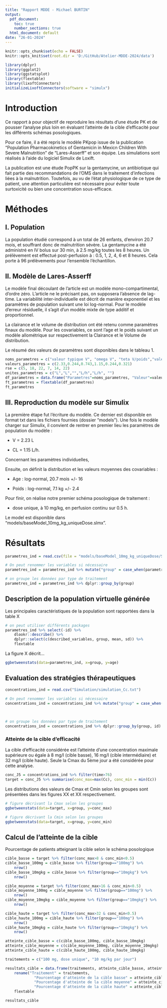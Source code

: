 ```yaml
---
title: "Rapport MDDE - Michael BURTIN"
output:
  pdf_document: 
    toc: true
    number_sections: true
  html_document: default
date: "26-01-2024"
---
```


```r
knitr::opts_chunk$set(echo = FALSE)
knitr::opts_knit$set(root.dir = 'D:/GitHub/Atelier-MDDE-2024/data')
```

```r
library(dplyr)
library(ggplot2)
library(ggstatsplot)
library(flextable)
library(lixoftConnectors) 
initializeLixoftConnectors(software = "simulx")
```

# Introduction

Ce rapport à pour objectif de reproduire les résultats d'une étude PK et de pousser l'analyse plus loin en évaluant l'atteinte de la cible d'efficacité pour les différents schémas posologiques.

Pour ce faire, il a été repris le modèle PKpop issue de la publication "Population Pharmacokinetics of Gentamicin in Mexicn Children With Severe Malnutrition" de "Lares-Asserff" et son équipe. Les simulations sont réalisés à l'aide du logiciel Simulix de Loxift.

La publication est une étude PopPK sur la gentamycine, un antibiotique qui fait partie des recommandations de l'OMS dans le traitement d'infections liées à la malnutrition. Toutefois, au vu de l'état physiologique de ce type de patient, une attention particulière est nécessaire pour éviter toute surtoxicité ou bien une concentration sous-efficace.

# Méthodes

## I. Population

La population étudié correspond à un total de 26 enfants, d'environ 20.7 mois, et souffrant donc de malnutrition sévère. La gentamycine a été administré en IV bolus sur 30 min, à 2.5 mg/kg toutes les 8 heures. Un prélèvement est effectué post-perfusion à : 0.5, 1, 2, 4, 6 et 8 heures. Cela porte à 96 prélèvements pour l'ensemble l'échantillon.

## II. Modèle de Lares-Asserff

Le modèle final découlant de l'article est un modèle mono-compartimental, d'ordre zéro. L'article ne le précisant pas, on supposera l'absence de lag-time. La variabilité inter-individuelle est décrit de manière exponentiel et les paramètres de population suivant une loi log-normal. Pour le modèle d'erreur résiduelle, il s'agit d'un modèle mixte de type additif et proportionnel.

La clairance et le volume de distribution ont été retenu comme paramètres finaux du modèle. Pour les covariables, ce sont l'age et le poids suivant un modèle allométrique sur respectivement la Clairance et le Volume de distribution.

Le résumé des valeurs de paramètres sont disponibles dans le tableau 1.

```r
noms_parametres = c("valeur typique V", "omega V", "teta V/poids","valeur typique Cl", "omega Cl", "teta Cl/age")
valeurs_parametres = c(2.33,0.244,0.743,1.15,0.244,0.321)
rse = c(5, 18, 22, 7, 14, 22)
unites_parametres = c("L","L","","L/h","L/h", "")
df_parametres = data.frame("Parametres"=noms_parametres, "Valeur"=valeurs_parametres, "RSE"=rse,"Unités"=unites_parametres)
ft_parametres = flextable(df_parametres)
ft_parametres
```

## III. Reproduction du modèle sur Simulix

La première étape fut l'écriture du modèle. Ce dernier est disponible en format txt dans les fichiers fournies (dossier "models"). Une fois le modèle charger sur Simulix, il convient de rentrer en premier lieu les paramètres de population du modèle :

-   V = 2.23 L

-   CL = 1.15 L/h.

Concernant les paramètres individuelles,

Ensuite, on définit la distribution et les valeurs moyennes des covariables :

-   Age : log-normal, 20.7 mois +/- 16

-   Poids : log-normal, 7.1 kg +/- 2.4

Pour finir, on réalise notre premier schéma posologique de traitement :

-   dose unique, à 10 mg/kg, en perfusion continu sur 0.5 h.

Le model est disponible dans "models/baseModel_10mg_kg_uniqueDose.slmx".

# Résultats

```r
parametres_ind = read.csv(file = "models/baseModel_10mg_kg_uniqueDose/Simulation/individualParameters.txt")
```

```r
# On peut renommer les variables si nécessaire
parametres_ind = parametres_ind %>% mutate("group" = case_when(parametres_ind$group == "simulationGroup1" ~ "100mg", parametres_ind$group == "simulationGroup2"~ "10mgkg", TRUE ~ "error"))

# on groupe les données par type de traitement
parametres_ind = parametres_ind %>% dplyr::group_by(group)
```

## Description de la population virtuelle générée

Les principales caractéristiques de la population sont rapportées dans la table X

```r
# on peut utiliser différents packages
parametres_ind %>% select(-id) %>%
	dlookr::describe() %>% 
	dplyr::select(c(described_variables, group, mean, sd)) %>%
	flextable
```

La figure X décrit...

```r
ggbetweenstats(data=parametres_ind, x=group, y=age)
```

## Evaluation des stratégies thérapeutiques

```r
concentrations_ind = read.csv("Simulation/simulation_Cc.txt")
```

```r
# On peut renommer les variables si nécessaire
concentrations_ind = concentrations_ind %>% mutate("group" = case_when(concentrations_ind$group == "simulationGroup1" ~ "100mg",
																					concentrations_ind$group == "simulationGroup2"~ "10mgkg",
																					TRUE ~ "error"))

# on groupe les données par type de traitement
concentrations_ind = concentrations_ind %>% dplyr::group_by(group, id)
```

### Atteinte de la cible d'efficacité

La cible d'efficacité considérée est l'atteinte d'une concentration maximale supérieure ou égale à 8 mg/l (cible basse), 16 mg/l (cible intermédiaire) et 32 mg/l (cible haute). Seule la Cmax du 5ème jour a été considérée pour cette analyse.

```r

conc_J5 = concentrations_ind %>% filter(time>76)
target = conc_J5 %>% summarise(conc_max=max(Cc), conc_min = min(Cc))
```

Les distributions des valeurs de Cmax et Cmin selon les groupes sont présentées dans les figures XX et XX respectivement.

```r
# figure décrivant la Cmax selon les groupes
ggbetweenstats(data=target, x=group, y=conc_max)
```

```r
# figure décrivant la Cmin selon les groupes
ggbetweenstats(data=target, x=group, y=conc_min)
```

## Calcul de l'atteinte de la cible

Pourcentage de patients atteignant la cible selon le schéma posologique

```r
cible_basse = target %>% filter(conc_max>8 & conc_min<0.5)
cible_basse_100mg = cible_basse %>% filter(group=="100mg") %>%
	nrow()
cible_basse_10mgkg = cible_basse %>% filter(group=="10mgkg") %>%
	nrow()

cible_moyenne = target %>% filter(conc_max>16 & conc_min<0.5)
cible_moyenne_100mg = cible_moyenne %>% filter(group=="100mg") %>%
	nrow()
cible_moyenne_10mgkg = cible_moyenne %>% filter(group=="10mgkg") %>%
	nrow()

cible_haute = target %>% filter(conc_max>32 & conc_min<0.5)
cible_haute_100mg = cible_haute %>% filter(group=="100mg") %>%
	nrow()
cible_haute_10mgkg = cible_haute %>% filter(group=="10mgkg") %>%
	nrow()
```

```r

atteinte_cible_basse = c(cible_basse_100mg, cible_basse_10mgkg)
atteinte_cible_moyenne = c(cible_moyenne_100mg, cible_moyenne_10mgkg)
atteinte_cible_haute = c(cible_haute_100mg, cible_haute_10mgkg)

traitements = c("100 mg, dose unique", "10 mg/kg par jour")

resultats_cible = data.frame(traitements, atteinte_cible_basse, atteinte_cible_moyenne, atteinte_cible_haute) %>%
	rename("Traitement" = traitements,
			 "Pourcentage d'atteinte de la cible basse" = atteinte_cible_basse,
			 "Pourcentage d'atteinte de la cible moyenne" = atteinte_cible_moyenne,
			 "Pourcentage d'atteinte de la cible haute" = atteinte_cible_haute,) %>%
	flextable

resultats_cible

```
